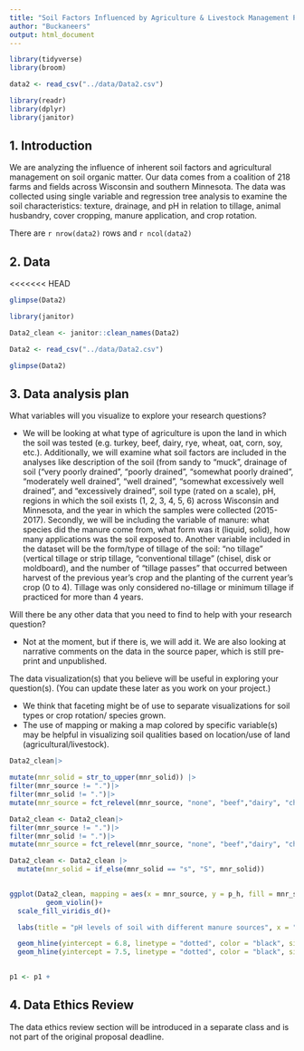 ```yaml
---
title: "Soil Factors Influenced by Agriculture & Livestock Management Project Proposal"
author: "Buckaneers"
output: html_document
---
```


```r
library(tidyverse)
library(broom)

data2 <- read_csv("../data/Data2.csv")

library(readr)
library(dplyr)
library(janitor)

```

## 1. Introduction

We are analyzing the influence of inherent soil factors and agricultural management on soil organic matter. Our data comes from a coalition of 218 farms and fields across Wisconsin and southern Minnesota. The data was collected using single variable and regression tree analysis to examine the soil characteristics: texture, drainage, and pH in relation to tillage, animal husbandry, cover cropping, manure application, and crop rotation. 


There are `r nrow(data2)` rows and `r ncol(data2)`

## 2. Data


<<<<<<< HEAD
```r
glimpse(Data2)

library(janitor)

Data2_clean <- janitor::clean_names(Data2)
```

```r
Data2 <- read_csv("../data/Data2.csv")

```

```r
glimpse(Data2)
```

## 3. Data analysis plan

What variables will you visualize to explore your research questions?

- We will be looking at what type of agriculture is upon the land in which the soil was tested (e.g. turkey, beef, dairy, rye, wheat, oat, corn, soy, etc.). Additionally, we will examine what soil factors are included in the analyses like description of the soil (from sandy to “muck”, drainage of soil (“very poorly drained”, “poorly drained”, “somewhat poorly drained”, “moderately well drained”, “well drained”, “somewhat excessively well drained”, and “excessively drained”, soil type (rated on a scale), pH, regions in which the soil exists (1, 2, 3, 4, 5, 6) across Wisconsin and Minnesota, and the year in which the samples were collected (2015-2017). Secondly, we will be including the variable of manure: what species did the manure come from, what form was it (liquid, solid), how many applications was the soil exposed to. Another variable included in the dataset will be the form/type of tillage of the soil: “no tillage” (vertical tillage or strip tillage, “conventional tillage” (chisel, disk or moldboard), and the number of “tillage passes” that occurred between harvest of the previous year’s crop and the planting of the current year’s crop (0 to 4). Tillage was only considered no-tillage or minimum tillage if practiced for more than 4 years. 

Will there be any other data that you need to find to help with your research question?

- Not at the moment, but if there is, we will add it. We are also looking at narrative comments on the data in the source paper, which is still pre-print and unpublished. 

The data visualization(s) that you believe will be useful in exploring your question(s). (You can update these later as you work on your project.)

- We think that faceting might be of use to separate visualizations for soil types or crop rotation/ species grown. 
- The use of mapping or making a map colored by specific variable(s) may be helpful in visualizing soil qualities based on location/use of land (agricultural/livestock). 


```r

Data2_clean|>

mutate(mnr_solid = str_to_upper(mnr_solid)) |>
filter(mnr_source != ".")|> 
filter(mnr_solid != ".")|>
mutate(mnr_source = fct_relevel(mnr_source, "none", "beef","dairy", "chicken", "swine", "turkey" ))|>

Data2_clean <- Data2_clean|>
filter(mnr_source != ".")|> 
filter(mnr_solid != ".")|>
mutate(mnr_source = fct_relevel(mnr_source, "none", "beef","dairy", "chicken", "swine", "turkey" ))

Data2_clean <- Data2_clean |> 
  mutate(mnr_solid = if_else(mnr_solid == "s", "S", mnr_solid))

  
ggplot(Data2_clean, mapping = aes(x = mnr_source, y = p_h, fill = mnr_solid))+
         geom_violin()+
  scale_fill_viridis_d()+

  labs(title = "pH levels of soil with different manure sources", x = "Manure Type", y = "pH", fill = "State of Manure")+

  geom_hline(yintercept = 6.8, linetype = "dotted", color = "black", size = 0.5) +
  geom_hline(yintercept = 7.5, linetype = "dotted", color = "black", size = 0.5) 
  
```

```r
p1 <- p1 + 

```

## 4. Data Ethics Review

The data ethics review section will be introduced in a separate class and is not part of the original proposal deadline.

